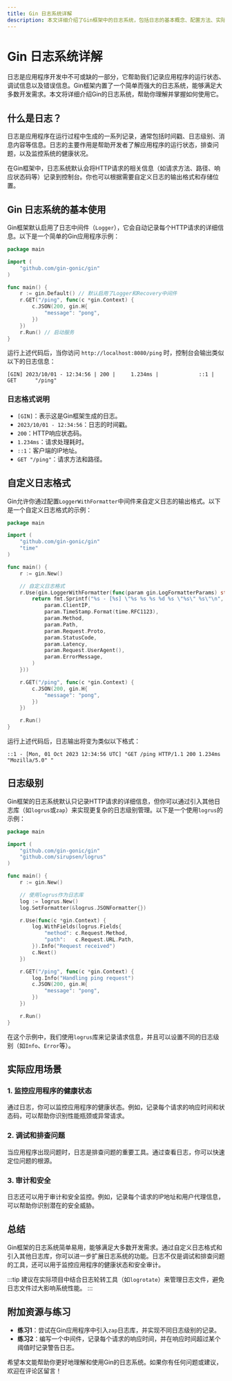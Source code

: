 ```yaml
---
title: Gin 日志系统详解
description: 本文详细介绍了Gin框架中的日志系统，包括日志的基本概念、配置方法、实际应用场景以及如何通过日志监控应用程序的运行状态。适合初学者学习和实践。
---
```


# Gin 日志系统详解

日志是应用程序开发中不可或缺的一部分，它帮助我们记录应用程序的运行状态、调试信息以及错误信息。Gin框架内置了一个简单而强大的日志系统，能够满足大多数开发需求。本文将详细介绍Gin的日志系统，帮助你理解并掌握如何使用它。

## 什么是日志？

日志是应用程序在运行过程中生成的一系列记录，通常包括时间戳、日志级别、消息内容等信息。日志的主要作用是帮助开发者了解应用程序的运行状态，排查问题，以及监控系统的健康状况。

在Gin框架中，日志系统默认会将HTTP请求的相关信息（如请求方法、路径、响应状态码等）记录到控制台。你也可以根据需要自定义日志的输出格式和存储位置。

## Gin 日志系统的基本使用

Gin框架默认启用了日志中间件（`Logger`），它会自动记录每个HTTP请求的详细信息。以下是一个简单的Gin应用程序示例：

```go
package main

import (
    "github.com/gin-gonic/gin"
)

func main() {
    r := gin.Default() // 默认启用了Logger和Recovery中间件
    r.GET("/ping", func(c *gin.Context) {
        c.JSON(200, gin.H{
            "message": "pong",
        })
    })
    r.Run() // 启动服务
}
```

运行上述代码后，当你访问 `http://localhost:8080/ping` 时，控制台会输出类似以下的日志信息：

```
[GIN] 2023/10/01 - 12:34:56 | 200 |     1.234ms |             ::1 | GET      "/ping"
```

### 日志格式说明

- `[GIN]`：表示这是Gin框架生成的日志。
- `2023/10/01 - 12:34:56`：日志的时间戳。
- `200`：HTTP响应状态码。
- `1.234ms`：请求处理耗时。
- `::1`：客户端的IP地址。
- `GET "/ping"`：请求方法和路径。

## 自定义日志格式

Gin允许你通过配置`LoggerWithFormatter`中间件来自定义日志的输出格式。以下是一个自定义日志格式的示例：

```go
package main

import (
    "github.com/gin-gonic/gin"
    "time"
)

func main() {
    r := gin.New()

    // 自定义日志格式
    r.Use(gin.LoggerWithFormatter(func(param gin.LogFormatterParams) string {
        return fmt.Sprintf("%s - [%s] \"%s %s %s %d %s \"%s\" %s\"\n",
            param.ClientIP,
            param.TimeStamp.Format(time.RFC1123),
            param.Method,
            param.Path,
            param.Request.Proto,
            param.StatusCode,
            param.Latency,
            param.Request.UserAgent(),
            param.ErrorMessage,
        )
    }))

    r.GET("/ping", func(c *gin.Context) {
        c.JSON(200, gin.H{
            "message": "pong",
        })
    })

    r.Run()
}
```

运行上述代码后，日志输出将变为类似以下格式：

```
::1 - [Mon, 01 Oct 2023 12:34:56 UTC] "GET /ping HTTP/1.1 200 1.234ms "Mozilla/5.0" "
```

## 日志级别

Gin框架的日志系统默认只记录HTTP请求的详细信息，但你可以通过引入其他日志库（如`logrus`或`zap`）来实现更复杂的日志级别管理。以下是一个使用`logrus`的示例：

```go
package main

import (
    "github.com/gin-gonic/gin"
    "github.com/sirupsen/logrus"
)

func main() {
    r := gin.New()

    // 使用logrus作为日志库
    log := logrus.New()
    log.SetFormatter(&logrus.JSONFormatter{})

    r.Use(func(c *gin.Context) {
        log.WithFields(logrus.Fields{
            "method": c.Request.Method,
            "path":   c.Request.URL.Path,
        }).Info("Request received")
        c.Next()
    })

    r.GET("/ping", func(c *gin.Context) {
        log.Info("Handling ping request")
        c.JSON(200, gin.H{
            "message": "pong",
        })
    })

    r.Run()
}
```

在这个示例中，我们使用`logrus`库来记录请求信息，并且可以设置不同的日志级别（如`Info`、`Error`等）。

## 实际应用场景

### 1. 监控应用程序的健康状态

通过日志，你可以监控应用程序的健康状态。例如，记录每个请求的响应时间和状态码，可以帮助你识别性能瓶颈或异常请求。

### 2. 调试和排查问题

当应用程序出现问题时，日志是排查问题的重要工具。通过查看日志，你可以快速定位问题的根源。

### 3. 审计和安全

日志还可以用于审计和安全监控。例如，记录每个请求的IP地址和用户代理信息，可以帮助你识别潜在的安全威胁。

## 总结

Gin框架的日志系统简单易用，能够满足大多数开发需求。通过自定义日志格式和引入其他日志库，你可以进一步扩展日志系统的功能。日志不仅是调试和排查问题的工具，还可以用于监控应用程序的健康状态和安全审计。

:::tip
建议在实际项目中结合日志轮转工具（如`logrotate`）来管理日志文件，避免日志文件过大影响系统性能。
:::

## 附加资源与练习

- **练习1**：尝试在Gin应用程序中引入`zap`日志库，并实现不同日志级别的记录。
- **练习2**：编写一个中间件，记录每个请求的响应时间，并在响应时间超过某个阈值时记录警告日志。

希望本文能帮助你更好地理解和使用Gin的日志系统。如果你有任何问题或建议，欢迎在评论区留言！